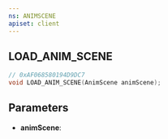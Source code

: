 ```yaml
---
ns: ANIMSCENE
apiset: client
---
```

## LOAD_ANIM_SCENE

```c
// 0xAF068580194D9DC7
void LOAD_ANIM_SCENE(AnimScene animScene);
```


## Parameters
* **animScene**: